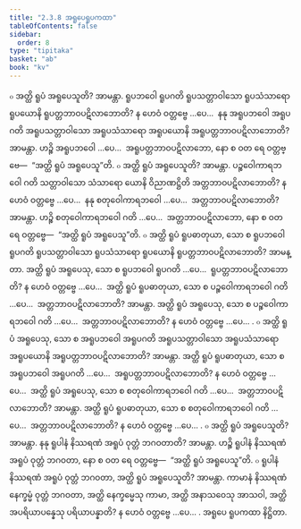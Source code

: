 ```yaml
---
title: "2.3.8 အရူပေရူပကထာ"
tableOfContents: false
sidebar:
  order: 8
type: "tipitaka"
basket: "ab"
book: "kv"
---
```



<DynamicBreadcrumb />

<Division number="524" book="kv" e="ch" v="32" p="280">

<Paragraph number="1778" book="kv">
๐ အတ္ထိ ရူပံ အရူပေသူတိ? အာမန္တာ. ရူပဘဝေါ ရူပဂတိ ရူပသတ္တာဝါသော ရူပသံသာရော ရူပယောနိ ရူပတ္တဘာဝပဋိလာဘောတိ? န ဟေဝံ ဝတ္တဗ္ဗေ …ပေ…  နနု အရူပဘဝေါ အရူပဂတိ အရူပသတ္တာဝါသော အရူပသံသာရော အရူပယောနိ အရူပတ္တဘာဝပဋိလာဘောတိ? အာမန္တာ. ဟဉ္စိ အရူပဘဝေါ …ပေ…  အရူပတ္တဘာဝပဋိလာဘော, နော စ ဝတ ရေ ဝတ္တဗ္ဗေ—  “အတ္ထိ ရူပံ အရူပေသူ”တိ.
</Paragraph>

<Paragraph number="1779" book="kv">
๐ အတ္ထိ ရူပံ အရူပေသူတိ? အာမန္တာ. ပဉ္စဝေါကာရဘဝေါ ဂတိ သတ္တာဝါသော သံသာရော ယောနိ ဝိညာဏဋ္ဌိတိ အတ္တဘာဝပဋိလာဘောတိ? န ဟေဝံ ဝတ္တဗ္ဗေ …ပေ…  နနု စတုဝေါကာရဘဝေါ …ပေ…  အတ္တဘာဝပဋိလာဘောတိ? အာမန္တာ. ဟဉ္စိ စတုဝေါကာရဘဝေါ ဂတိ …ပေ…  အတ္တဘာဝပဋိလာဘော, နော စ ဝတ ရေ ဝတ္တဗ္ဗေ—  “အတ္ထိ ရူပံ အရူပေသူ”တိ.
</Paragraph>

</Division>
<Division number="525" book="kv" e="ch" v="32" p="281">

<Paragraph number="1780" book="kv">
๐ အတ္ထိ ရူပံ ရူပဓာတုယာ, သော စ ရူပဘဝေါ ရူပဂတိ ရူပသတ္တာဝါသော ရူပသံသာရော ရူပယောနိ ရူပတ္တဘာဝပဋိလာဘောတိ? အာမန္တာ. အတ္ထိ ရူပံ အရူပေသု, သော စ ရူပဘဝေါ ရူပဂတိ …ပေ…  ရူပတ္တဘာဝပဋိလာဘောတိ? န ဟေဝံ ဝတ္တဗ္ဗေ …ပေ…  အတ္ထိ ရူပံ ရူပဓာတုယာ, သော စ ပဉ္စဝေါကာရဘဝေါ ဂတိ …ပေ…  အတ္တဘာဝပဋိလာဘောတိ? အာမန္တာ. အတ္ထိ ရူပံ အရူပေသု, သော စ ပဉ္စဝေါကာရဘဝေါ ဂတိ …ပေ…  အတ္တဘာဝပဋိလာဘောတိ? န ဟေဝံ ဝတ္တဗ္ဗေ …ပေ… .
</Paragraph>

<Paragraph number="1781" book="kv">
๐ အတ္ထိ ရူပံ အရူပေသု, သော စ အရူပဘဝေါ အရူပဂတိ အရူပသတ္တာဝါသော အရူပသံသာရော အရူပယောနိ အရူပတ္တဘာဝပဋိလာဘောတိ? အာမန္တာ. အတ္ထိ ရူပံ ရူပဓာတုယာ, သော စ အရူပဘဝေါ အရူပဂတိ …ပေ…  အရူပတ္တဘာဝပဋိလာဘောတိ? န ဟေဝံ ဝတ္တဗ္ဗေ …ပေ…  အတ္ထိ ရူပံ အရူပေသု, သော စ စတုဝေါကာရဘဝေါ ဂတိ …ပေ…  အတ္တဘာဝပဋိလာဘောတိ? အာမန္တာ. အတ္ထိ ရူပံ ရူပဓာတုယာ, သော စ စတုဝေါကာရဘဝေါ ဂတိ …ပေ…  အတ္တဘာဝပဋိလာဘောတိ? န ဟေဝံ ဝတ္တဗ္ဗေ …ပေ… .
</Paragraph>

</Division>
<Division number="526" book="kv" e="ch" v="32" p="281">

<Paragraph number="1782" book="kv">
๐ အတ္ထိ ရူပံ အရူပေသူတိ? အာမန္တာ. နနု ရူပါနံ နိဿရဏံ အရူပံ ဝုတ္တံ ဘဂဝတာတိ? အာမန္တာ. ဟဉ္စိ ရူပါနံ နိဿရဏံ အရူပံ ဝုတ္တံ ဘဂဝတာ, နော စ ဝတ ရေ ဝတ္တဗ္ဗေ—  “အတ္ထိ ရူပံ အရူပေသူ”တိ.
</Paragraph>

<Paragraph number="1783" book="kv">
๐ ရူပါနံ နိဿရဏံ အရူပံ ဝုတ္တံ ဘဂဝတာ, အတ္ထိ ရူပံ အရူပေသူတိ? အာမန္တာ. ကာမာနံ နိဿရဏံ နေက္ခမ္မံ ဝုတ္တံ ဘဂဝတာ, အတ္ထိ နေက္ခမ္မေသု ကာမာ, အတ္ထိ အနာသဝေသု အာသဝါ, အတ္ထိ အပရိယာပန္နေသု ပရိယာပန္နာတိ? န ဟေဝံ ဝတ္တဗ္ဗေ …ပေ… .

</Paragraph>
</Division>

<Paragraph number="1784" type="center" book="kv">
အရူပေ ရူပကထာ နိဋ္ဌိတာ.
</Paragraph>